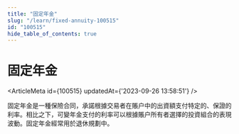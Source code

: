 ```yaml
---
title: "固定年金"
slug: "/learn/fixed-annuity-100515"
id: "100515"
hide_table_of_contents: true
---
```



# 固定年金

<ArticleMeta id={100515} updatedAt={'2023-09-26 13:58:51'} />
<div className='border-solid border-b border-t-0 my-4 border-[var(--ifm-color-gray-300)]' />

固定年金是一種保險合同，承諾根據交易者在賬户中的出資額支付特定的、保證的利率。相比之下，可變年金支付的利率可以根據賬户所有者選擇的投資組合的表現波動。固定年金經常用於退休規劃中。
